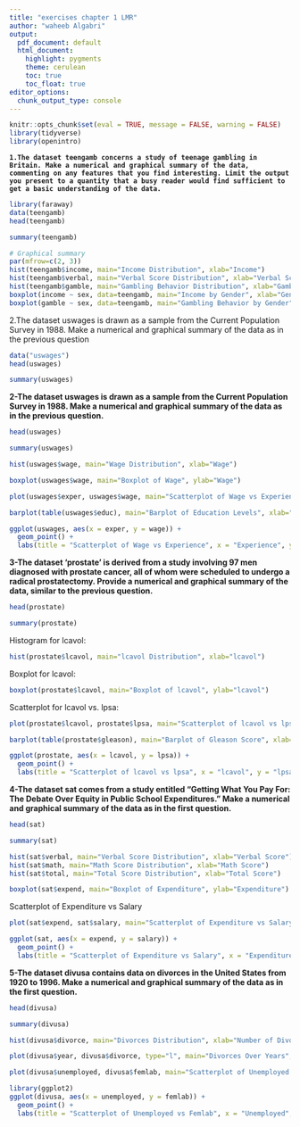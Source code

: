 ```yaml
---
title: "exercises chapter 1 LMR"
author: "waheeb Algabri"
output:
  pdf_document: default
  html_document:
    highlight: pygments
    theme: cerulean
    toc: true
    toc_float: true
editor_options: 
  chunk_output_type: console
---
```


```r
knitr::opts_chunk$set(eval = TRUE, message = FALSE, warning = FALSE)
library(tidyverse)
library(openintro)
```


**`1.The dataset teengamb concerns a study of teenage gambling in Britain. Make a numerical and graphical summary of the data, commenting on any features that you find interesting. Limit the output you present to a quantity that a busy reader would find sufficient to get a basic understanding of the data.`**

```r
library(faraway)
data(teengamb)
head(teengamb)
```

```r
summary(teengamb)
```

```r
# Graphical summary
par(mfrow=c(2, 3))
hist(teengamb$income, main="Income Distribution", xlab="Income")
hist(teengamb$verbal, main="Verbal Score Distribution", xlab="Verbal Score")
hist(teengamb$gamble, main="Gambling Behavior Distribution", xlab="Gambling Behavior")
boxplot(income ~ sex, data=teengamb, main="Income by Gender", xlab="Gender", ylab="Income")
boxplot(gamble ~ sex, data=teengamb, main="Gambling Behavior by Gender", xlab="Gender", ylab="Gambling Behavior")
```

2.The dataset uswages is drawn as a sample from the Current Population Survey in 1988. Make a numerical and graphical summary of the data as in the previous question

```r
data("uswages")
head(uswages)
```

```r
summary(uswages)
```

**2-The dataset uswages is drawn as a sample from the Current Population Survey in 1988. Make a numerical and graphical summary of the data as in the previous question.**

```r
head(uswages)
```

```r
summary(uswages)

```

```r
hist(uswages$wage, main="Wage Distribution", xlab="Wage")

```

```r
boxplot(uswages$wage, main="Boxplot of Wage", ylab="Wage")

```

```r
plot(uswages$exper, uswages$wage, main="Scatterplot of Wage vs Experience", xlab="Experience", ylab="Wage")

```

```r
barplot(table(uswages$educ), main="Barplot of Education Levels", xlab="Education Level", ylab="Frequency")

```

```r
ggplot(uswages, aes(x = exper, y = wage)) +
  geom_point() +
  labs(title = "Scatterplot of Wage vs Experience", x = "Experience", y = "Wage")

```

**3-The dataset 'prostate' is derived from a study involving 97 men diagnosed with prostate cancer, all of whom were scheduled to undergo a radical prostatectomy. Provide a numerical and graphical summary of the data, similar to the previous question.**

```r
head(prostate)
```

```r
summary(prostate)

```

Histogram for lcavol:

```r
hist(prostate$lcavol, main="lcavol Distribution", xlab="lcavol")

```

Boxplot for lcavol:

```r
boxplot(prostate$lcavol, main="Boxplot of lcavol", ylab="lcavol")

```

Scatterplot for lcavol vs. lpsa:

```r
plot(prostate$lcavol, prostate$lpsa, main="Scatterplot of lcavol vs lpsa", xlab="lcavol", ylab="lpsa")

```

```r
barplot(table(prostate$gleason), main="Barplot of Gleason Score", xlab="Gleason Score", ylab="Frequency")

```

```r

ggplot(prostate, aes(x = lcavol, y = lpsa)) +
  geom_point() +
  labs(title = "Scatterplot of lcavol vs lpsa", x = "lcavol", y = "lpsa")

```

**4-The dataset sat comes from a study entitled “Getting What You Pay For: The Debate Over Equity in Public School Expenditures.” Make a numerical and graphical summary of the data as in the first question.**

```r
head(sat)
```

```r
summary(sat)

```

```r
hist(sat$verbal, main="Verbal Score Distribution", xlab="Verbal Score")
hist(sat$math, main="Math Score Distribution", xlab="Math Score")
hist(sat$total, main="Total Score Distribution", xlab="Total Score")

```

```r
boxplot(sat$expend, main="Boxplot of Expenditure", ylab="Expenditure")

```

Scatterplot of Expenditure vs Salary

```r
plot(sat$expend, sat$salary, main="Scatterplot of Expenditure vs Salary", xlab="Expenditure", ylab="Salary")

```

```r
ggplot(sat, aes(x = expend, y = salary)) +
  geom_point() +
  labs(title = "Scatterplot of Expenditure vs Salary", x = "Expenditure", y = "Salary")

```

**5-The dataset divusa contains data on divorces in the United States from 1920 to 1996. Make a numerical and graphical summary of the data as in the first question.**

```r
head(divusa)
```
```r
summary(divusa)
```

```r
hist(divusa$divorce, main="Divorces Distribution", xlab="Number of Divorces")

```

```r
plot(divusa$year, divusa$divorce, type="l", main="Divorces Over Years", xlab="Year", ylab="Number of Divorces")

```

```r
plot(divusa$unemployed, divusa$femlab, main="Scatterplot of Unemployed vs Femlab", xlab="Unemployed", ylab="Femlab")

```


```r
library(ggplot2)
ggplot(divusa, aes(x = unemployed, y = femlab)) +
  geom_point() +
  labs(title = "Scatterplot of Unemployed vs Femlab", x = "Unemployed", y = "Femlab")

```



